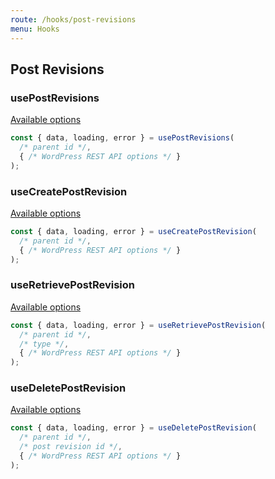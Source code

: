 ```yaml
---
route: /hooks/post-revisions
menu: Hooks
---
```


## Post Revisions

### usePostRevisions

[Available options](https://developer.wordpress.org/rest-api/reference/post-revisions/#list-post-revisions)

```jsx
const { data, loading, error } = usePostRevisions(
  /* parent id */,
  { /* WordPress REST API options */ }
);
```

### useCreatePostRevision

[Available options](https://developer.wordpress.org/rest-api/reference/post-revisions/#create-a-post-revision)

```jsx
const { data, loading, error } = useCreatePostRevision(
  /* parent id */,
  { /* WordPress REST API options */ }
);
```

### useRetrievePostRevision

[Available options](https://developer.wordpress.org/rest-api/reference/post-revisions/#retrieve-a-post-revision)

```jsx
const { data, loading, error } = useRetrievePostRevision(
  /* parent id */,
  /* type */,
  { /* WordPress REST API options */ }
);
```

### useDeletePostRevision

[Available options](https://developer.wordpress.org/rest-api/reference/post-revisions/#delete-a-post-revision)

```jsx
const { data, loading, error } = useDeletePostRevision(
  /* parent id */,
  /* post revision id */,
  { /* WordPress REST API options */ }
);
```
